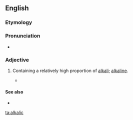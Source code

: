 ==English==

===Etymology===

{{suffix|alkali|ic}}

===Pronunciation===

* {{IPA|ælˈkælɪk}}

===Adjective===
{{en-adj}}

# {{context|geology|of a rock}} Containing a relatively high proportion of [[alkali]]; [[alkaline]].
#* {{quote-book||Peter Morrison Vitousek|Nutrient Cycling and Limitation:  Hawai'i as a Model System|page=12|isbn=069111580X|url=http://books.google.com/books?id=4fZXNKC8FnMC|
passage=This rejuvenation-stage or post-erosional volcanism produces lava even more '''alkalic''' than late-stage volcanism.}}
====See also====
* {{pedialite|Igneous rock}}

[[ta:alkalic]]